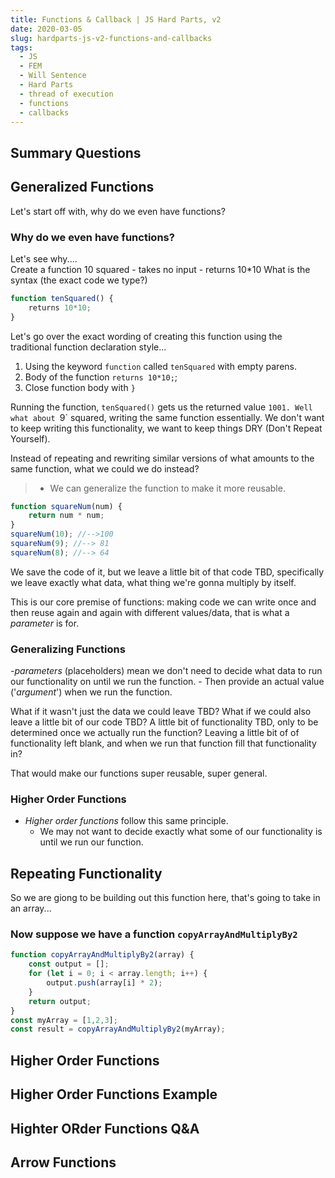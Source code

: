 ```yaml
---
title: Functions & Callback | JS Hard Parts, v2
date: 2020-03-05
slug: hardparts-js-v2-functions-and-callbacks
tags:
  - JS
  - FEM
  - Will Sentence
  - Hard Parts
  - thread of execution
  - functions
  - callbacks
---
```


## Summary Questions

## Generalized Functions
Let's start off with, why do we even have functions?

### Why do we even have functions?
Let's see why....  
Create a function 10 squared
    - takes no input
    - returns 10*10
What is the syntax (the exact code we type?)

```js
function tenSquared() {
    returns 10*10;
}
```
Let's go over the exact wording of creating this function using the traditional function declaration style...
1. Using the keyword `function` called `tenSquared` with empty parens.
2. Body of the function `returns 10*10;`;
3. Close function body with `}`

Running the function, `tenSquared()` gets us the returned value `1001. Well what about `9` squared, writing the same function essentially. We don't want to keep writing this functionality, we want to keep things DRY (Don't Repeat Yourself).

Instead of repeating and rewriting similar versions of what amounts to the same function, what we could we do instead? 

>* We can generalize the function to make it more reusable.
```js
function squareNum(num) {
    return num * num;
}
squareNum(10); //-->100
squareNum(9); //--> 81
squareNum(8); //--> 64
```

We save the code of it, but we leave a little bit of that code TBD, specifically we leave exactly what data, what thing we're gonna multiply by itself. 

This is our core premise of functions: making code we can write once and then reuse again and again with different values/data, that is what a *parameter* is for.

### Generalizing Functions
-*parameters* (placeholders) mean we don't need to decide what data to run our functionality on until we run the function.
    - Then provide an actual value ('*argument*') when we run the function.

What if it wasn't just the data we could leave TBD? What if we could also leave a little bit of our code TBD? A little bit of functionality TBD, only to be determined once we actually run the function? Leaving a little bit of of functionality left blank, and when we run that function fill that functionality in?

That would make our functions super reusable, super general.

### Higher Order Functions
- *Higher order functions* follow this same principle.
    - We may not want to decide exactly what some of our functionality is until we run our function.

## Repeating Functionality
So we are giong to be building out this function here, that's going to take in an array...

### Now suppose we have a function `copyArrayAndMultiplyBy2`
```js
function copyArrayAndMultiplyBy2(array) {
    const output = [];
    for (let i = 0; i < array.length; i++) {
        output.push(array[i] * 2);
    }
    return output;
}
const myArray = [1,2,3];
const result = copyArrayAndMultiplyBy2(myArray);
```



## Higher Order Functions

## Higher Order Functions Example


## Highter ORder Functions Q&A

## Arrow Functions



